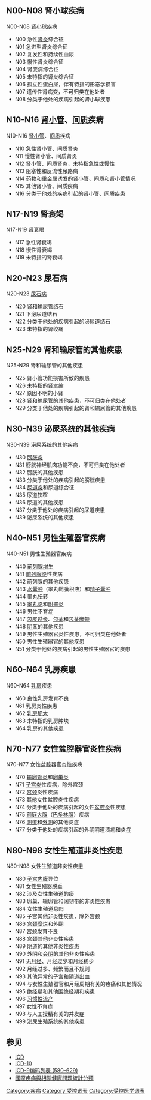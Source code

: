 {{ICD-10A}}

== N00-N08 肾小球疾病 ==
N00-N08 [[肾小球|肾小球]]疾病
* N00 急性[[肾炎|肾炎]]综合征
* N01 急进型肾炎综合征
* N02 复发性和持续性血尿
* N03 慢性肾炎综合征
* N04 肾变病综合征
* N05 未特指的肾炎综合征
* N06 孤立性蛋白尿，伴有特指的形态学损害
* N07 遗传性肾病变，不可归类在他处者
* N08 分类于他处的疾病引起的肾小球疾患

== N10-N16 [[肾小管|肾小管]]、[[间质|间质]]疾病 ==
N10-N16 [[肾小管|肾小管]]、[[间质|间质]]疾病
* N10 急性肾小管、间质肾炎
* N11 慢性肾小管、间质肾炎
* N12 肾小管、间质肾炎，未特指急性或慢性
* N13 阻塞性和反流性尿路病
* N14 药物和重金属诱发的肾小管、间质和肾小管情况
* N15 其他肾小管、间质疾病
* N16 分类于他处的疾病引起的肾小管、间质疾患

== N17-N19 肾衰竭 ==
N17-N19 [[肾衰竭|肾衰竭]]
* N17 急性肾衰竭
* N18 慢性肾衰竭
* N19 未特指的肾衰竭

== N20-N23 尿石病 ==
N20-N23 [[尿石病|尿石病]]
* N20 [[肾|肾]]和[[输尿管结石|输尿管结石]]
* N21 下泌尿道结石
* N22 分类于他处的疾病引起的泌尿道结石
* N23 未特指的肾绞痛

== N25-N29 肾和输尿管的其他疾患 ==
N25-N29 肾和输尿管的其他疾患
* N25 肾小管功能损害所致的疾患
* N26 未特指的肾挛缩
* N27 原因不明的小肾
* N28 肾和输尿管的其他疾患，不可归类在他处者
* N29 分类于他处的疾病引起的肾和输尿管的其他疾患

== N30-N39 泌尿系统的其他疾病 ==
N30-N39 泌尿系统的其他疾病
* N30 [[膀胱炎|膀胱炎]]
* N31 膀胱神经肌肉功能不良，不可归类在他处者
* N32 膀胱的其他疾患
* N33 分类于他处的疾病引起的膀胱疾患
* N34 [[尿道炎|尿道炎]]和尿道综合征
* N35 尿道狭窄
* N36 尿道的其他疾患
* N37 分类于他处的疾病引起的尿道疾患
* N39 泌尿系统的其他疾患

== N40-N51 男性生殖器官疾病 ==
N40-N51 男性生殖器官疾病
* N40 [[前列腺增生|前列腺增生]]
* N41 [[前列腺炎|前列腺炎]]性疾病
* N42 前列腺的其他疾患
* N43 [[水囊肿|水囊肿]]（睾丸鞘膜积液）和[[精子囊肿|精子囊肿]]
* N44 睾丸扭转
* N45 [[睾丸炎|睾丸炎]]和[[附睾炎|附睾炎]]
* N46 男性不育症
* N47 [[包皮过长|包皮过长]]、[[包茎|包茎]]和[[包茎嵌顿|包茎嵌顿]]
* N48 [[阴茎|阴茎]]的其他疾患
* N49 男性生殖器官炎性疾患，不可归类在他处者
* N50 男性生殖器官的其他疾患
* N51 分类于他处的疾病引起的男性生殖器官的疾患

== N60-N64 乳房疾患 ==
N60-N64 [[乳房|乳房]]疾患
* N60 良性乳房发育不良
* N61 乳房炎性疾患
* N62 [[乳房肥大|乳房肥大]]
* N63 未特指的乳房肿块
* N64 乳房的其他疾患

== N70-N77 女性盆腔器官炎性疾病 ==
N70-N77 女性盆腔器官炎性疾病
* N70 [[输卵管炎|输卵管炎]]和[[卵巢炎|卵巢炎]]
* N71 [[子宫炎|子宫炎]]性疾病，除外宫颈
* N72 [[宫颈|宫颈]]炎性疾病
* N73 其他女性盆腔炎性疾病
* N74 分类于他处的疾病引起的女性[[盆腔炎|盆腔炎]]性疾患
* N75 [[前庭大腺|前庭大腺]]（[[巴多林腺|巴多林腺]]）疾病
* N76 [[阴道|阴道]]和[[外阴|外阴]]的其他炎症
* N77 分类于他处的疾病引起的外阴阴道溃疡和炎症

== N80-N98 女性生殖道非炎性疾患 ==
N80-N98 女性生殖道非炎性疾患
* N80 [[子宫内膜|子宫内膜]]异位
* N81 女性生殖器脱垂
* N82 涉及女性生殖道的瘘
* N83 卵巢、输卵管和阔韧带的非炎性疾患
* N84 女性生殖道息肉
* N85 子宫其他非炎性疾患，除外宫颈
* N86 [[宫颈糜烂|宫颈糜烂]]和外翻
* N87 宫颈发育不良
* N88 宫颈其他非炎性疾患
* N89 阴道的其他非炎性疾患
* N90 外阴和[[会阴|会阴]]的其他非炎性疾患
* N91 无[[月经|月经]]、月经过少和月经稀少
* N92 月经过多、频繁而且不规则
* N93 其他异常的子宫和阴道出血
* N94 与女性生殖器官和月经周期有关的疼痛和其他情况
* N95 绝经期和其他围绝经期和疾患
* N96 [[习惯性流产|习惯性流产]]
* N97 女性不育症
* N98 与人工授精有关的并发症
* N99 泌尿生殖系统的其他疾患

== 参见 ==
* [[ICD|ICD]]
* [[ICD-10|ICD-10]]
*[[ICD-9编码列表_(580–629)|ICD-9编码列表 (580–629)]]
*[[國際疾病與相關健康問題統計分類|國際疾病與相關健康問題統計分類]]

{{Nephrology}}
{{Medical conditions}}

[[Category:疾病|Category:疾病]]
[[Category:受控词表|Category:受控词表]]
[[Category:受控医学词表|Category:受控医学词表]]